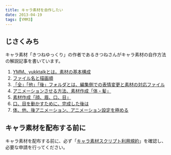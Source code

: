 ```yaml
---
title: キャラ素材を自作したい
date: 2013-04-19
tags: [YMM3]
---
```

## じさくみち
キャラ素材「きつねゆっくり」の作者であるきつねさんがキャラ素材の自作方法の解説記事を書いています。

1. [YMM、yukktalkとは。素材の基本構成](http://ch.nicovideo.jp/kitsunerider/blomaga/ar82972)
1. [ファイル名と描画順](http://ch.nicovideo.jp/kitsunerider/blomaga/ar83348)
1. [「全」「他」「後」フォルダとは、編集側での表情変更と素材の対応ファイル](http://ch.nicovideo.jp/kitsunerider/blomaga/ar84491)
1. [アニメーションさせる方法、素材作成「体・髪」](http://ch.nicovideo.jp/kitsunerider/blomaga/ar85187)
1. [素材作成「顔、眉、口、目」](http://ch.nicovideo.jp/kitsunerider/blomaga/ar87439)
1. [口、目を動かすために、完成した後は](http://ch.nicovideo.jp/kitsunerider/blomaga/ar88395)
1. [体、他、後アニメーション、アニメーション設定を極める](http://ch.nicovideo.jp/kitsunerider/blomaga/ar89366)

 
## キャラ素材を配布する前に
キャラ素材を配布する前に、必ず「[キャラ素材スクリプト利用規約](http://www.nicotalk.com/charasozai.html#rule)」を確認し、必要な申請を行ってください。

